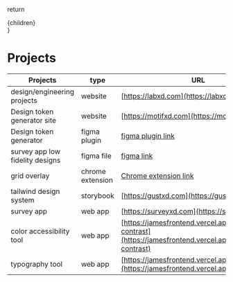  return <div>{children}</div>
}

# Projects

| Projects                        | type             | URL                                                                                                                  |
| ------------------------------- | ---------------- | -------------------------------------------------------------------------------------------------------------------- |
| design/engineering projects     | website          | [https://labxd.com](https://labxd.com)                                                                               |
| Design token generator site     | website          | [https://motifxd.com](https://motifxd.com)                                                                           |
| Design token generator          | figma plugin     | [figma plugin link](https://www.figma.com/community/plugin/1176582292266618363/motifXD-Design-System-Generator)      |
| survey app low fidelity designs | figma file       | [figma link](https://www.figma.com/file/o8zWaHSfm1tjgxgbElnbAJ/survey-prototype?node-id=0%3A1&t=7rMfJxPzidVPQJLg-1)  |
| grid overlay                    | chrome extension | [Chrome extension link](https://chrome.google.com/webstore/detail/msk-grid-overlay/lobppaabcohnidngcdoncoipifpfmpcg) |
| tailwind design system          | storybook        | [https://gustxd.com](https://gustxd.com)                                                                             |
| survey app                      | web app          | [https://surveyxd.com](https://surveyxd.com)                                                                         |
| color accessibility tool        | web app          | [https://jamesfrontend.vercel.app/color-contrast](https://jamesfrontend.vercel.app/color-contrast)                   |
| typography tool                 | web app          | [https://jamesfrontend.vercel.app/typography/](https://jamesfrontend.vercel.app/typography/)                         |
